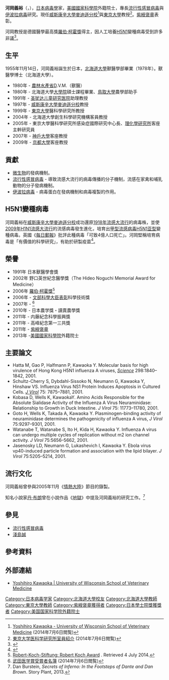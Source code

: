 {{Infobox scientist
| name              = 河岡義裕<br><small>河岡 義裕（かわおか よしひろ）</small>
| image             =  <!-- only free-content images are allowed for depicting living people - see [[WP:NONFREE|WP:NONFREE]] -->
| image_size        = 
| alt               = 
| caption           = 
| birth_date        = {{Birth date and age|1955|11|14|mf=y}}
| birth_place       = {{JPN}}[[兵庫縣|兵庫縣]][[神戶市|神戶市]][[中央區_(神戶市)|中央區]]
| death_date        = 
| death_place       = 
| residence         = 
| citizenship       = 
| nationality       = {{JPN}}
| fields            = [[病毒學|病毒學]]
| workplaces        = [[鳥取大學|鳥取大學]]<br>[[威斯康辛大學麥迪遜分校|威斯康辛大學麥迪遜分校]]<br>[[東京大學|東京大學]]<br>[[北海道大學|北海道大學]]
| alma_mater        = [[北海道大學|北海道大學]]
| doctoral_advisor  = 
| academic_advisors = 
| doctoral_students = 
| notable_students  = 
| known_for         = [[甲型流感病毒H5N1亞型|甲型流感病毒H5N1亞型]]變種病毒
| author_abbrev_bot = 
| author_abbrev_zoo = 
| influences        = 
| influenced        = 
| awards            = [[羅伯·柯霍獎|羅伯·柯霍獎]] (2006)<br/>[[紫綬褒章|紫綬褒章]] (2011)<br/>[[美國國家科學院|美國國家科學院]]外籍院士 (2013)
| signature_alt     = 
| footnotes         = 
| spouse            = 
}}
{{Japanese|japanese=河岡 義裕|kana=かわおか よしひろ|romaji=Kawaoka Yoshihiro}}

'''河岡義裕'''（{{jpn|j=河岡 義裕|hg=かわおか よしひろ|rm=Kawaoka Yoshihiro|f=}}，{{bd|1955年|11月14日|||Kawaoka Yoshihiro}}），[[日本|日本]][[病毒學|病毒學]]家，[[美國國家科學院|美國國家科學院]]外籍院士，專長[[流行性感冒病毒|流行性感冒病毒]]與[[伊波拉出血熱|伊波拉病毒]]研究。現任[[威斯康辛大學麥迪遜分校|威斯康辛大學麥迪遜分校]]<ref>[http://www.vetmed.wisc.edu/people/kawaokay/ Yoshihiro Kawaoka - University of Wisconsin School of Veterinary Medicine] {{Wayback|url=http://www.vetmed.wisc.edu/people/kawaokay/ |date=20130909030846 }}(2014年7月6日閲覧)</ref>與[[東京大學|東京大學]]教授<ref>[http://www.ims.u-tokyo.ac.jp/virology/members.html 東京大学医科学研究所室員紹介] {{webarchive|url=https://web.archive.org/web/20141013032340/http://www.ims.u-tokyo.ac.jp/virology/members.html |date=2014-10-13 }} (2014年7月6日閲覧)</ref>。[[紫綬褒章|紫綬褒章]]表彰。

河岡教授是德國醫學最高獎[[羅伯·柯霍獎|羅伯·柯霍獎]]得主，因人工培養[[甲型流感病毒H5N1亚型|H5N1]]變種病毒受到許多非議<ref>{{Cite web |url=http://blog.livedoor.jp/aokichanyon444/archives/54877177.html |title=「スーパーウイルス」作製の日本人科学者・河岡義裕教授に世界中から”批判”殺到 |access-date=2014-11-30 |archive-url=https://web.archive.org/web/20141206040923/http://blog.livedoor.jp/aokichanyon444/archives/54877177.html |archive-date=2014-12-06 |dead-url=yes }}</ref>。

== 生平 ==
1955年11月14日，河岡義裕誕生於日本，[[北海道大學|北海道大學]]獸醫學部畢業（1978年）。獸醫學博士（北海道大學）。

*1980年 - [[農林水產省|農林水產省]]D.V.M.（獸醫）
*1980年 - 北海道大學[[大學院|大學院]]碩士課程畢業、[[鳥取大學|鳥取大學]]農學部助手
*1991年 - [[圣犹达儿童研究医院|圣犹达儿童研究医院]]助理教授
*1997年 - [[威斯康辛大學麥迪遜分校|威斯康辛大學麥迪遜分校]]教授
*1999年 - [[東京大學|東京大學]]醫科學研究所教授
*2004年 - 北海道大學創生科學研究機構客員教授
*2005年 - 東京大學醫科學研究所感染症國際研究中心長、[[理化學研究所|理化學研究所]]客座主幹研究員
*2007年 - [[神戶大學|神戶大學]]客座教授
*2009年 - [[京都大學|京都大學]]客座教授

== 貢獻 ==
*[[微生物|微生物]]的發病機制。
*[[流行性感冒病毒|流行性感冒病毒]] - 導致流感大流行的病毒傳播的分子機制，流感在家禽和哺乳動物的分子發病機制。
*[[伊波拉出血熱|伊波拉病毒]] - 病毒蛋白在發病機制和病毒複製的作用。

== H5N1變種病毒 ==
河岡義裕在[[威斯康辛大學麥迪遜分校|威斯康辛大學麥迪遜分校]]成功還原[[1918年流感大流行|1918年流感大流行]]的病毒株，並使[[2009年H1N1流感大流行|2009年H1N1流感大流行]]的流感病毒發生進化，培育出[[甲型流感病毒H5N1亚型|甲型流感病毒H5N1亚型]]變種病毒。英國《[[每日郵報|每日郵報]]》批評此種病毒「可致4億人口死亡」。河岡堅稱培育病毒是「有價值的科學研究」，有助於研製疫苗<ref>{{cite news |language = en |author = Guy Walters |url = http://www.dailymail.co.uk/sciencetech/article-2678732/Are-mad-let-maverick-scientist-create-virus-wipe-400-million-people.html |title = Are we mad to have let a maverick scientist create a virus that could wipe out 400 million people? |publisher = Daily Mail Online |date = 3 July 2014 |accessdate = 4 July 2014 |archive-date = 2014-12-06 |archive-url = https://web.archive.org/web/20141206061702/http://www.dailymail.co.uk/sciencetech/article-2678732/Are-mad-let-maverick-scientist-create-virus-wipe-400-million-people.html |dead-url = no }}</ref>。

== 榮譽 ==
*1991年 日本獸醫學會獎
*2002年 野口英世紀念醫學獎（The Hideo Noguchi Memorial Award for Medicine）
*2006年 [[羅伯·柯霍獎|羅伯·柯霍獎]]<ref>[http://www.robert-koch-stiftung.de/index.php?article_id=120&clang=1 Robert-Koch-Stiftung: Robert Koch Award] {{Wayback|url=http://www.robert-koch-stiftung.de/index.php?article_id=120&clang=1 |date=20140714122426 }}. Retrieved 4 July 2014.</ref>
*2006年 - [[文部科學大臣表彰|文部科學大臣表彰]]科學技術獎
*2007年 - {{link-ja|武田醫學獎|武田医学賞}}<ref>[http://www.takeda-sci.or.jp/business/prize_list.html 武田医学賞受賞者名簿] {{Wayback|url=http://www.takeda-sci.or.jp/business/prize_list.html |date=20141201200941 }} (2014年7月6日閲覧)</ref>
*2010年 - 日本農学獎・讀賣農學獎
*2011年 - 内藤紀念科學振興獎
*2011年 - 高峰紀念第一三共獎
*2011年 - [[紫綬褒章|紫綬褒章]]
*2013年 -[[美國國家科學院|美國國家科學院]]外籍院士

== 主要論文 ==
*Hatta M, Gao P, Halfmann P, Kawaoka Y. Molecular basis for high virulence of Hong Kong H5N1 influenza A viruses, ''[[サイエンス|Science]]'' 298:1840–1842, 2001.
*Schultz-Cherry S, Dybdahl-Sissoko N, Neumann G, Kawaoka Y, Hinshaw VS. Influenza Virus NS1 Protein Induces Apoptosis in Cultured Cells. ''[[Journal_of_Virology|J Virol]]'' 75: 7875–7881, 2001.
*Kobasa D, Wells K, KawaokaY. Amino Acids Responsible for the Absolute Sialidase Activity of the Influenza A Virus Neuraminidase: Relationship to Growth in Duck Intestine. ''J Virol'' 75: 11773–11780, 2001.
*Goto H, Wells K, Takada A, Kawaoka Y. Plasminogen-binding activity of neuraminidase determines the pathogenicity of influenza A virus, ''J Virol'' 75:9297–9301, 2001.
*Watanabe T, Watanabe S, Ito H, Kida H, Kawaoka Y. Influenza A virus can undergo multiple cycles of replication without m2 ion channel activity. ''J Virol'' 75:5656–5662, 2001.
*Jasenosky LD, Neumann G, Lukashevich I, Kawaoka Y. Ebola virus vp40-induced particle formation and association with the lipid bilayer. ''J Virol'' 75:5205–5214, 2001.

== 流行文化 ==
河岡義裕曾參與2005年11月《[[情熱大陸|情熱大陸]]》節目的錄製。

知名小說家[[丹·布朗|丹·布朗]]曾在小說作品《[[地獄_(小說)|地獄]]》中提及河岡義裕的研究工作。<ref>Dan Burstein, ''Secrets of Inferno: In the Footsteps of Dante and Dan Brown''. Story Plant, 2013.</ref>

== 參見 ==
* [[流行性感冒病毒|流行性感冒病毒]]
* [[淺島誠|淺島誠]]

== 參考資料 ==
{{reflist}}

== 外部連結 ==
* [http://www.vetmed.wisc.edu/people/kawaokay/ Yoshihiro Kawaoka | University of Wisconsin School of Veterinary Medicine] {{Wayback|url=http://www.vetmed.wisc.edu/people/kawaokay/ |date=20130909030846 }}

{{Authority control}}
{{DEFAULTSORT:Kawaoka Yoshihiro}}
[[Category:日本病毒学家|Category:日本病毒学家]]
[[Category:北海道大學校友|Category:北海道大學校友]]
[[Category:北海道大學教師|Category:北海道大學教師]]
[[Category:東京大學教師|Category:東京大學教師]]
[[Category:紫綬褒章獲得者|Category:紫綬褒章獲得者]]
[[Category:日本學士院獎獲獎者|Category:日本學士院獎獲獎者]]
[[Category:美国国家科学院外籍院士|Category:美国国家科学院外籍院士]]